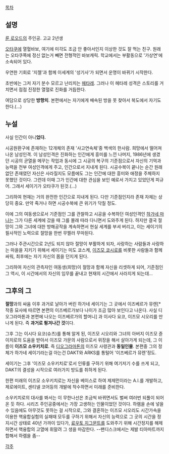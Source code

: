 [[목차]]

== 설명 ==
[[룬 로오드]]의 주인공. 고교 2년생

[[오타쿠]]에 열혈바보, 여기에 미각도 조금 안 좋아서인지 이상한 것도 잘 먹는 친구. 원래는 오타쿠쪽에 정신 없는거 빼면 전형적인 바보캐릭. 학교에서는 부활동으로 '가상연'에 소속되어 있다.

우연한 기회로 '지젤'과 함께 이세계의 '성기사'가 되면서 운명이 바뀌기 시작한다.

초반에는 그저 자기 분수 모르고 난리치는 [[헤타레]]. 그러나 이 헤타레 성격은 스토리를 거치면서 점점 진정한 열혈로 진화를 거듭한다. 

여담으로 상당한 '''방향치'''. 본편에서는 자기에게 배속된 방을 못 찾아서 복도에서 자기도 한다.(…)

== 누설 ==
사실 인간이 아니'''었다.''' 

시공원환구에 존재하는 12개체의 존재 '사고연속체'중 백색의 한사람. 희망에서 떨어져 나온 남성인격. 이 남성인격은 진화하는 인간에게 흥미를 느낀 나머지, 1986년에 생겼던 시공의 균열을 메꾸는 작업과 동시에 그 시공의 복구의 기준점으로서 자신의 기억과 능력을 전부 여성인격에게 주고, 인간으로서 지내게 된다. 시공수복이 끝나는 순간 원래 없던 존재였던 자신은 사라질지도 모름에도 그는 인간에 대한 흥미와 애정을 주체하지 못했던 것이다. 그런데 이때 그가 인간에 대한 관심을 보인 예로서 가지고 있었던게 피규어. 그래서 세이기가 오타쿠가 된것.(…)

그리하여 현재는 거의 완전한 인간으로 지내게 된다. 다만 기준점인지라 존재 자체는 상당히 중요. 만약 죽거나 하면 시공수복에 큰 위기가 닥칠 정도.

이에 그의 여동생으로서 기준점인 그를 관찰하고 시공을 수복하던 여성인격인 [[하가네 마나]]는 그가 다른 세계에 갔을 때 그를 몰래 따라 다니면서 도와주게 된다. 하지만 결국 절망이 그와 그녀에 대한 방해공작을 계속하면서 현실 세계를 부셔 버리고, 이는 세이기의 필사적인 노력으로 절망을 한번 무찔러 무마된다.

그러나 주관시간으로 2년도 되지 않아 절망이 부활하게 되자, 사랑하는 사람들과 사랑하는 마을을 지키기 위해서 세이기는 미도 쿄스케, [[이즈모 쿄시로]]를 비롯한 사람들과 함께 싸워, 최후에는 자기 자신의 몸을 던지게 된다.

그리하여 자신의 관측자인 여동생(희망)이 절망과 함께 자신을 리셋하게 되어, 기준점인 그 역시, 이 시간에서의 자신의 임무를 끝내고 현재의 시간에서 사라지게 되는데…

== 그후의 그 ==
'''절망'''과의 싸움 이후 과거로 날아가 버린 하가네 세이기는 그 곳에서 이즈베르가 뮤렌[* 작중 묘사에 따르면 본편의 이즈베르가보다 나이가 조금 많아 보인다고 나온다. 사실 디오그라마톤과 본편에 나오는 이즈베르가의 할머니] 과 이사다 요코, 이즈모 시오리를 만나게 된다. 즉 '''과거로 튕겨나간 것'''이다.

그후 그는 이시다 요코(슈츠)를 통해 알게 된, 이즈모 시오리와 그녀의 아버지 이즈모 쥰이치로의 도움을 받아서 이즈모 가문의 사람으로서 위장을 해서 살아가게 되는데, 그 이름이 '''이즈모 소우키치로'''. 즉 [[디오그라마톤]]의 이즈모 사령관과 '''동일인물'''. 본편중 그의 정체가 하가네 세이기라는걸 아는건 DAKT와 ARKS를 통털어 '이즈베르가 뮤렌'정도.

세이기는 그후 '이즈모 소우키치로'로서 인류를 구하기 위해 여기저기 수를 쓰게 되고, DAKT의 결성을 시작으로 여러가지 방도를 취하게 된다.

한편 미래의 이즈모 소우키치로는 자신을 베이스로 하여 제제먼이라는 A.I.를 개발하고, 제로에이트, 센티넬 코어등의 개발에 착수하면서 미래를 준비한다.

소우키치로의 대사를 봐서는 이 무한나선은 조금씩 바뀌면서도 벌써 여러번 되풀이 되어 온 듯 하다. 시리즈 주인공중에서는 가장 고생하는 인물이었던 것이다. 하렘을 손에 넣을 수 있음에도 아무것도 못하는 걸 시작으로, 그와 결혼하는 이즈모 시오리도 시간가속을 이용한 핵융합실험의 실패때 모두를 구하기 위해서 자신의 능력으로 그 곳의 시간을 정지시간 상태로 40년 가까이 있다가, [[료우토 지그문트]]를 도와주기 위해 시간정지를 해제하면서 핵융합의 고열에 휘말려 그 생을 마감한다. --팬디스크에서는 제발 티아마트까지 합해서 하렘을 좀--

[[각주]]
